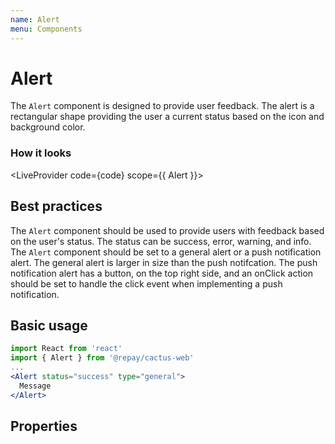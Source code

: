 ```yaml
---
name: Alert
menu: Components
---
```



# Alert

The `Alert` component is designed to provide user feedback. The alert is a rectangular shape providing the user a current status based on the icon and background color.

### How it looks


<LiveProvider code={code} scope={{ Alert }}>
  <LiveEditor />
  <LiveError />
  <LivePreview />
</LiveProvider>

## Best practices

The `Alert` component should be used to provide users with feedback based on the user's status. The status can be success, error, warning, and info. The `Alert` component should be set to a general alert or a push notification alert. The general alert is larger in size than the push notifcation. The push notification alert has a button, on the top right side, and an onClick action should be set to handle the click event when implementing a push notification.

## Basic usage

```jsx
import React from 'react'
import { Alert } from '@repay/cactus-web'
...
<Alert status="success" type="general">
  Message
</Alert>
```

## Properties

<PropsTable of={Alert} />
